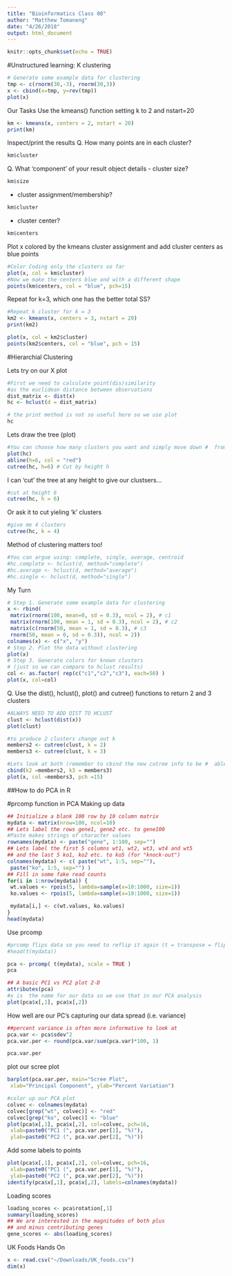 ```yaml
---
title: "Bioinformatics Class 08"
author: "Matthew Tomaneng"
date: "4/26/2018"
output: html_document
---
```


```r
knitr::opts_chunk$set(echo = TRUE)
```

#Unstructured learning: K clustering
```r
# Generate some example data for clustering
tmp <- c(rnorm(30,-3), rnorm(30,3))
x <- cbind(x=tmp, y=rev(tmp))
plot(x)
```

Our Tasks
Use the kmeans() function setting k to 2 and nstart=20
```r
km <- kmeans(x, centers = 2, nstart = 20)
print(km)
```


Inspect/print the results
Q. How many points are in each cluster?
```r
km$cluster
```
Q. What ‘component’ of your result object details
- cluster size?
```r
km$size
```

- cluster assignment/membership?
```r
km$cluster
```

- cluster center?
```r
km$centers
```
Plot x colored by the kmeans cluster assignment and
add cluster centers as blue points
```r
#Color Coding only the clusters so far
plot(x, col = km$cluster)
#Now we make the centers blue and with a different shape
points(km$centers, col = "blue", pch=15)
```
Repeat for k=3, which one has the better total SS? 
```r
#Repeat k cluster for k = 3
km2 <- kmeans(x, centers = 3, nstart = 20)
print(km2)
```

```r
plot(x, col = km2$cluster)
points(km2$centers, col = "blue", pch = 15)
```

#Hierarchial Clustering

Lets try on our X plot
```r
#First we need to calculate point(dis)similarity
#as the euclidean distance between observations
dist_matrix <- dist(x) 
hc <- hclust(d = dist_matrix)

# the print method is not so useful here so we use plot
hc
```
Lets draw the tree (plot)
```r
#You can choose how many clusters you want and simply move down #  from the top
plot(hc)
abline(h=6, col = "red")
cutree(hc, h=6) # Cut by height h
```

I can 'cut' the tree at any height to give our clustsers...

```r
#cut at height 6
cutree(hc, h = 6)
```

Or ask it to cut yieling 'k' clusters
```r
#give me 4 clusters
cutree(hc, k = 4)
```

Method of clustering matters too!
```r
#You can argue using: complete, single, average, centroid 
#hc.complete <- hclust(d, method="complete")
#hc.average <- hclust(d, method="average")
#hc.single <- hclust(d, method="single")
```


My Turn
```r
# Step 1. Generate some example data for clustering
x <- rbind(
 matrix(rnorm(100, mean=0, sd = 0.3), ncol = 2), # c1
 matrix(rnorm(100, mean = 1, sd = 0.3), ncol = 2), # c2
 matrix(c(rnorm(50, mean = 1, sd = 0.3), # c3
 rnorm(50, mean = 0, sd = 0.3)), ncol = 2))
colnames(x) <- c("x", "y")
# Step 2. Plot the data without clustering
plot(x)
# Step 3. Generate colors for known clusters
# (just so we can compare to hclust results)
col <- as.factor( rep(c("c1","c2","c3"), each=50) )
plot(x, col=col)
```

Q. Use the dist(), hclust(), plot() and cutree() functions to return 2 and 3 clusters
```r
#ALWAYS NEED TO ADD DIST TO HCLUST
clust <- hclust(dist(x))
plot(clust)

```


```r
#to produce 2 clusters change out k
members2 <- cutree(clust, k = 2)
members3 <- cutree(clust, k = 3)

#Lets look at both (remember to cbind the new cutree info to be #  able to plot it)
cbind(k2 =members2, k3 = members3)
plot(x, col =members3, pch =15)
```

##How to do PCA in R

#prcomp function in PCA
Making up data
```r
## Initialize a blank 100 row by 10 column matrix
mydata <- matrix(nrow=100, ncol=10)
## Lets label the rows gene1, gene2 etc. to gene100
#Paste makes strings of character values
rownames(mydata) <- paste("gene", 1:100, sep="")
## Lets label the first 5 columns wt1, wt2, wt3, wt4 and wt5
## and the last 5 ko1, ko2 etc. to ko5 (for "knock-out")
colnames(mydata) <- c( paste("wt", 1:5, sep=""),
 paste("ko", 1:5, sep="") )
## Fill in some fake read counts
for(i in 1:nrow(mydata)) {
 wt.values <- rpois(5, lambda=sample(x=10:1000, size=1))
 ko.values <- rpois(5, lambda=sample(x=10:1000, size=1))

 mydata[i,] <- c(wt.values, ko.values)
}
head(mydata)
```

Use prcomp
```r
#prcomp flips data so you need to reflip it again (t = transpose = flips)
#head(t(mydata))
```

```r
pca <- prcomp( t(mydata), scale = TRUE )
pca
```

```r
## A basic PC1 vs PC2 plot 2-D
attributes(pca)
#x is  the name for our data so we use that in our PCA analysis
plot(pca$x[,1], pca$x[,2])

```

How well are our PC's capturing our data spread (i.e. variance)

```r
##percent variance is often more informative to look at
pca.var <- pca$sdev^2
pca.var.per <- round(pca.var/sum(pca.var)*100, 1)

pca.var.per
```

plot our scree plot

```r
barplot(pca.var.per, main="Scree Plot",
 xlab="Principal Component", ylab="Percent Variation")
```

```r
#color up our PCA plot
colvec <- colnames(mydata)
colvec[grep("wt", colvec)] <- "red"
colvec[grep("ko", colvec)] <- "blue"
plot(pca$x[,1], pca$x[,2], col=colvec, pch=16,
 xlab=paste0("PC1 (", pca.var.per[1], "%)"),
 ylab=paste0("PC2 (", pca.var.per[2], "%)")) 
```

Add some labels to points
```r
plot(pca$x[,1], pca$x[,2], col=colvec, pch=16,
 xlab=paste0("PC1 (", pca.var.per[1], "%)"),
 ylab=paste0("PC2 (", pca.var.per[2], "%)")) 
identify(pca$x[,1], pca$x[,2], labels=colnames(mydata))
```

Loading scores
```r
loading_scores <- pca$rotation[,1]
summary(loading_scores)
## We are interested in the magnitudes of both plus
## and minus contributing genes
gene_scores <- abs(loading_scores) 
```

UK Foods Hands On
```r
x <- read.csv("~/Downloads/UK_foods.csv")
dim(x)
```




















